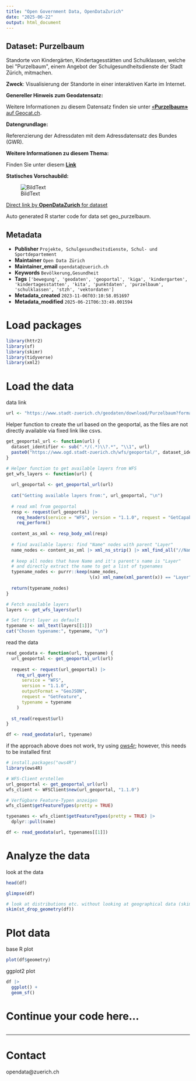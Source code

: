 ```yaml
---
title: "Open Government Data, OpenDataZurich"
date: "2025-06-22"
output: html_document
---
```


## Dataset: Purzelbaum

Standorte von Kindergärten, Kindertagesstätten und Schulklassen, welche bei  &quot;Purzelbaum&quot;, einem Angebot der Schulgesundheitsdienste der Stadt Zürich, mitmachen.

**Zweck**: Visualisierung der Standorte in einer interaktiven Karte im Internet.

**Genereller Hinweis zum Geodatensatz:**


Weitere Informationen zu diesem Datensatz finden sie unter [«**Purzelbaum»** auf Geocat.ch](https://www.geocat.ch/geonetwork/srv/ger/catalog.search#/metadata/eeeab97b-d61d-4e5b-886e-83e6dd88b428).				
			   

**Datengrundlage:**

Referenzierung der Adressdaten mit dem Adressdatensatz des Bundes (GWR).

**Weitere Informationen zu diesem Thema:**

Finden Sie unter diesem [**Link**](https://www.stadt-zuerich.ch/purzelbaum)

**Statisches Vorschaubild:**

![BildText](https://www.gis.stadt-zuerich.ch/zueriplan_docs/geocat/eeeab97b-d61d-4e5b-886e-83e6dd88b428.png)



[Direct link by **OpenDataZurich** for dataset](https://data.stadt-zuerich.ch/dataset/geo_purzelbaum)

Auto generated R starter code for data set geo_purzelbaum.

## Metadata

- **Publisher** `Projekte, Schulgesundheitsdienste, Schul- und Sportdepartement`
- **Maintainer** `Open Data Zürich`
- **Maintainer_email** `opendata@zuerich.ch`
- **Keywords** `Bevölk­erung,Ge­sund­heit`
- **Tags** `['bewegung', 'geodaten', 'geoportal', 'kiga', 'kindergarten', 'kindertagesstatten', 'kita', 'punktdaten', 'purzelbaum', 'schulklassen', 'stzh', 'vektordaten']`
- **Metadata_created** `2023-11-06T03:10:58.051697`
- **Metadata_modified** `2025-06-21T06:33:49.001594`


# Load packages

```r
library(httr2)
library(sf)
library(skimr)
library(tidyverse)
library(xml2)
```

# Load the data

data link
```r
url <- "https://www.stadt-zuerich.ch/geodaten/download/Purzelbaum?format=geojson_link"
```


Helper function to create the url based on the geoportal, as the files are not directly available via fixed link like csvs.
```r
get_geoportal_url <- function(url) {
  dataset_identifier <- sub(".*/(.*)\\?.*", "\\1", url)
  paste0("https://www.ogd.stadt-zuerich.ch/wfs/geoportal/", dataset_identifier)
}
```

```r
# Helper function to get available layers from WFS
get_wfs_layers <- function(url) {
  
  url_geoportal <- get_geoportal_url(url)
  
  cat("Getting available layers from:", url_geoportal, "\n")
  
  # read xml from geoportal
  resp <- request(url_geoportal) |> 
    req_headers(service = "WFS", version = "1.1.0", request = "GetCapabilities") |> 
    req_perform()
  
  content_as_xml <- resp_body_xml(resp)
  
  # find available layers: find "Name" nodes with parent "Layer"
  name_nodes <- content_as_xml |> xml_ns_strip() |> xml_find_all("//Name")
  
  # keep all nodes that have Name and it's parent's name is "Layer"
  # and directly extract the name to get a list of typenames
  typename_nodes <- purrr::keep(name_nodes,
                                \(x) xml_name(xml_parent(x)) == "Layer")
  
  return(typename_nodes)
}

# Fetch available layers
layers <- get_wfs_layers(url)

# Set first layer as default
typename <- xml_text(layers[[1]])
cat("Chosen typename:", typename, "\n")
```

read the data
```r
read_geodata <- function(url, typename) {
  url_geoportal <- get_geoportal_url(url)
  
  request <- request(url_geoportal) |>
    req_url_query(
      service = "WFS",
      version = "1.1.0",
      outputFormat = "GeoJSON",
      request = "GetFeature",
      typename = typename
    )
  
  st_read(request$url)
}

df <- read_geodata(url, typename)
```

if the approach above does not work, try using [ows4r](https://eblondel.github.io/ows4R/); however, this needs to be installed first
```r
# install.packages("ows4R")
library(ows4R)

# WFS-Client erstellen
url_geoportal <- get_geoportal_url(url)
wfs_client <- WFSClient$new(url_geoportal, "1.1.0")

# Verfügbare Feature-Typen anzeigen
wfs_client$getFeatureTypes(pretty = TRUE)

typenames <- wfs_client$getFeatureTypes(pretty = TRUE) |> 
  dplyr::pull(name)

df <- read_geodata(url, typenames[[1]])
```

# Analyze the data

look at the data
```r
head(df)
```

```r
glimpse(df)
```

```r
# look at distributions etc. without looking at geographical data (skim cannot deal with geometries)
skim(st_drop_geometry(df))
```

# Plot data

base R plot
```r
plot(df$geometry)
```

ggplot2 plot
```r
df |>
  ggplot() +
  geom_sf()
```

# Continue your code here...

```r

```

------------------------------------------------------------------------

# Contact

opendata@zuerich.ch
